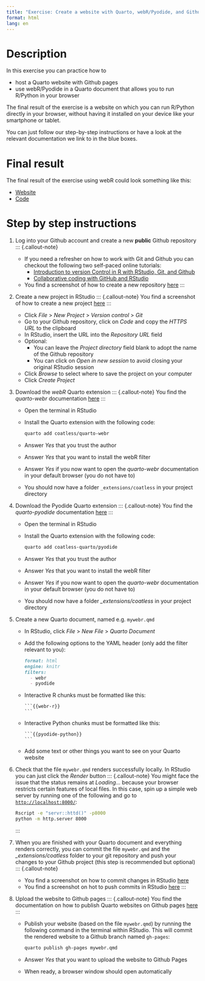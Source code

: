 ```yaml
---
title: "Exercise: Create a website with Quarto, webR/Pyodide, and Github pages, to use R/Python on your smartphone or tablet"
format: html
lang: en
---
```


# Description

In this exercise you can practice how to

- host a Quarto website with Github pages
- use webR/Pyodide in a Quarto document that allows you to run R/Python in your browser

The final result of the exercise is a website on which you can run R/Python directly in your browser, without having it installed on your device like your smartphone or tablet.

You can just follow our step-by-step instructions or have a look at the relevant documentation we link to in the blue boxes.

# Final result
 
The final result of the exercise using webR could look something like this:

- [Website](https://florianpargent.github.io/mywebr/)
- [Code](https://github.com/FlorianPargent/mywebr)

# Step by step instructions

1. Log into your Github account and create a new **public** Github repository
   ::: {.callout-note}
   - If you need a refresher on how to work with Git and Github you can checkout the following two self-paced online tutorials:
     - [Introduction to version Control in R with RStudio, Git, and Github](https://malikaihle.github.io/Introduction-RStudio-Git-GitHub/)
     - [Collaborative coding with GitHub and RStudio](https://malikaihle.github.io/Collaborative-RStudio-GitHub/)
   - You find a screenshot of how to create a new repository [here](https://malikaihle.github.io/Introduction-RStudio-Git-GitHub/github_sync.html)
   :::
2. Create a new project in RStudio
   ::: {.callout-note}
   You find a screenshot of how to create a new project [here](https://malikaihle.github.io/Collaborative-RStudio-GitHub/clone.html)
   :::
   
   - Click *File* > *New Project* > *Version control* > *Git*
   - Go to your Github repository, click on *Code* and copy the *HTTPS URL* to the clipboard
   - In RStudio, insert the URL into the *Repository URL* field 
   - Optional: 
     - You can leave the *Project directory* field blank to adopt the name of the Github repository
     - You can click on *Open in new session* to avoid closing your original RStudio session
   - Click *Browse* to select where to save the project on your computer
   - Click *Create Project*
3. Download the *webR* Quarto extension
   ::: {.callout-note}
   You find the *quarto-webr* documentation [here](https://quarto-webr.thecoatlessprofessor.com/)
   :::
   
   - Open the terminal in RStudio
   - Install the Quarto extension with the following code:
     ```sh
     quarto add coatless/quarto-webr
     ```
   - Answer *Yes* that you trust the author
   - Answer *Yes* that you want to install the webR filter
   - Answer *Yes* if you now want to open the *quarto-webr* documentation in your default browser (you do not have to)
   - You should now have a folder `_extensions/coatless` in your project directory
4. Download the Pyodide Quarto extension
   ::: {.callout-note}
   You find the *quarto-pyodide* documentation [here](https://quarto.thecoatlessprofessor.com/pyodide/)
   :::
   
   - Open the terminal in RStudio
   - Install the Quarto extension with the following code:
     ```sh
     quarto add coatless-quarto/pyodide
     ```
   - Answer *Yes* that you trust the author
   - Answer *Yes* that you want to install the webR filter
   - Answer *Yes* if you now want to open the *quarto-webr* documentation in your default browser (you do not have to)
   - You should now have a folder *\_extensions/coatless* in your project directory
5. Create a new Quarto document, named e.g. `mywebr.qmd`
   - In RStudio, click *File* > *New File* > *Quarto Document*
   - Add the following options to the YAML header (only add the filter relevant to you):
     ```md
     format: html
     engine: knitr
     filters:
       - webr
       - pyodide
     ```
   - Interactive R chunks must be formatted like this:
     ````
     ```{{webr-r}}
     ```
     ````
   - Interactive Python chunks must be formatted like this:
     ````
     ```{{pyodide-python}}
     ```
     ````
   - Add some text or other things you want to see on your Quarto website
6. Check that the file `mywebr.qmd` renders successfully locally. In RStudio you can just click the *Render* button
   ::: {.callout-note}
   You might face the issue that the status remains at _Loading..._ because your browser restricts certain features of local files. In this case, spin up a simple web server by running one of the following and go to [`http://localhost:8000/`](http://localhost:8000/):
   
   ```sh
   Rscript -e "servr::httd()" -p8000
   python -m http.server 8000
   ```
   :::
7. When you are finished with your Quarto document and everything renders correctly, you can commit the file `mywebr.qmd` and the *\_extensions/coatless* folder to your git repository and push your changes to your Github project (this step is recommended but optional)
   ::: {.callout-note}
   - You find a screenshot on how to commit changes in RStudio [here](https://malikaihle.github.io/Introduction-RStudio-Git-GitHub/commit.html) 
   - You find a screenshot on hot to push commits in RStudio [here](https://malikaihle.github.io/Collaborative-RStudio-GitHub/push.html)
   :::
8. Upload the website to Github pages
   ::: {.callout-note}
   You find the documentation on how to publish Quarto websites on Github pages [here](https://quarto.org/docs/publishing/github-pages.html)
   :::
   
   - Publish your website (based on the file `mywebr.qmd`) by running the following command in the terminal within RStudio. This will commit the rendered website to a Github branch named `gh-pages`:
     ```sh
     quarto publish gh-pages mywebr.qmd
     ```
   - Answer *Yes* that you want to upload the website to Github Pages
   - When ready, a browser window should open automatically
